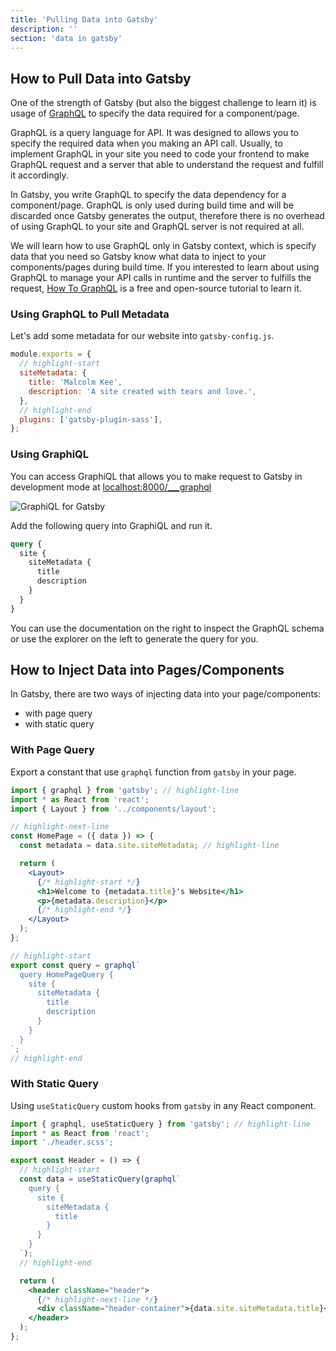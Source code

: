 ```yaml
---
title: 'Pulling Data into Gatsby'
description: ''
section: 'data in gatsby'
---
```


## How to Pull Data into Gatsby

One of the strength of Gatsby (but also the biggest challenge to learn it) is usage of [GraphQL] to specify the data required for a component/page.

GraphQL is a query language for API. It was designed to allows you to specify the required data when you making an API call. Usually, to implement GraphQL in your site you need to code your frontend to make GraphQL request and a server that able to understand the request and fulfill it accordingly.

In Gatsby, you write GraphQL to specify the data dependency for a component/page. GraphQL is only used during build time and will be discarded once Gatsby generates the output, therefore there is no overhead of using GraphQL to your site and GraphQL server is not required at all.

We will learn how to use GraphQL only in Gatsby context, which is specify data that you need so Gatsby know what data to inject to your components/pages during build time. If you interested to learn about using GraphQL to manage your API calls in runtime and the server to fulfills the request, [How To GraphQL][how-to-graphql] is a free and open-source tutorial to learn it.

### Using GraphQL to Pull Metadata

Let's add some metadata for our website into `gatsby-config.js`.

```javascript fileName=gatsby-config.js
module.exports = {
  // highlight-start
  siteMetadata: {
    title: 'Malcolm Kee',
    description: 'A site created with tears and love.',
  },
  // highlight-end
  plugins: ['gatsby-plugin-sass'],
};
```

### Using GraphiQL

You can access GraphiQL that allows you to make request to Gatsby in development mode at [localhost:8000/\_\_\_graphql](http://localhost:8000/___graphql)

![GraphiQL for Gatsby](graphiql.png)

Add the following query into GraphiQL and run it.

```graphql
query {
  site {
    siteMetadata {
      title
      description
    }
  }
}
```

You can use the documentation on the right to inspect the GraphQL schema or use the explorer on the left to generate the query for you.

## How to Inject Data into Pages/Components

In Gatsby, there are two ways of injecting data into your page/components:

- with page query
- with static query

### With Page Query

Export a constant that use `graphql` function from `gatsby` in your page.

```jsx fileName=src/pages/index.js
import { graphql } from 'gatsby'; // highlight-line
import * as React from 'react';
import { Layout } from '../components/layout';

// highlight-next-line
const HomePage = ({ data }) => {
  const metadata = data.site.siteMetadata; // highlight-line

  return (
    <Layout>
      {/* highlight-start */}
      <h1>Welcome to {metadata.title}'s Website</h1>
      <p>{metadata.description}</p>
      {/* highlight-end */}
    </Layout>
  );
};

// highlight-start
export const query = graphql`
  query HomePageQuery {
    site {
      siteMetadata {
        title
        description
      }
    }
  }
`;
// highlight-end
```

### With Static Query

Using `useStaticQuery` custom hooks from `gatsby` in any React component.

```jsx fileName=src/components/header.jsx
import { graphql, useStaticQuery } from 'gatsby'; // highlight-line
import * as React from 'react';
import './header.scss';

export const Header = () => {
  // highlight-start
  const data = useStaticQuery(graphql`
    query {
      site {
        siteMetadata {
          title
        }
      }
    }
  `);
  // highlight-end

  return (
    <header className="header">
      {/* highlight-next-line */}
      <div className="header-container">{data.site.siteMetadata.title}</div>
    </header>
  );
};
```

[graphql]: https://graphql.org/
[how-to-graphql]: https://www.howtographql.com/
